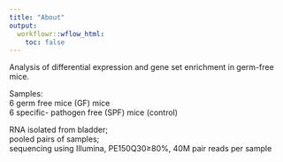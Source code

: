 ```yaml
---
title: "About"
output:
  workflowr::wflow_html:
    toc: false
---
```


Analysis of differential expression and gene set enrichment in germ-free mice.  

Samples:  
 6 germ free mice (GF) mice  
 6 specific- pathogen free (SPF) mice (control)  

RNA isolated from bladder;  
pooled pairs of samples;  
sequencing using Illumina, PE150Q30≥80%, 40M pair reads per sample  